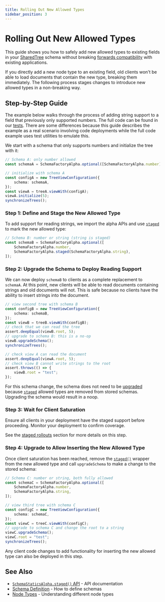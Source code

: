 ```yaml
---
title: Rolling Out New Allowed Types
sidebar_position: 3
---
```


# Rolling Out New Allowed Types

This guide shows you how to safely add new allowed types to existing fields in your [SharedTree](../index.mdx) schema without breaking [forwards compatibility](./index.mdx#forwards-compatibility) with existing applications.

If you directly add a new node type to an existing field, old clients won't be able to load documents that contain the new type, breaking them immediately.
The following process stages changes to introduce new allowed types in a non-breaking way.

## Step-by-Step Guide

The example below walks through the process of adding string support to a field that previously only supported numbers.
The full code can be found in our [tests](https://github.com/microsoft/FluidFramework/blob/main/packages/dds/tree/src/test/simple-tree/api/stagedSchemaUpgrade.spec.ts).
There are some differences because this guide describes the example as a real scenario involving code deployments while the full code example uses test utilities to emulate this.

We start with a schema that only supports numbers and initialize the tree with it:
```typescript
// Schema A: only number allowed
const schemaA = SchemaFactoryAlpha.optional([SchemaFactoryAlpha.number]);

// initialize with schema A
const configA = new TreeViewConfiguration({
    schema: schemaA,
});
const viewA = treeA.viewWith(configA);
viewA.initialize(5);
synchronizeTrees();
```

### Step 1: Define and Stage the New Allowed Type

To add support for reading strings, we import the alpha APIs and use [`staged`](../../../api/fluid-framework/schemastaticsalpha-interface#staged-propertysignature) to mark the new allowed type:

```typescript
// Schema B: number or string (string is staged)
const schemaB = SchemaFactoryAlpha.optional([
    SchemaFactoryAlpha.number,
    SchemaFactoryAlpha.staged(SchemaFactoryAlpha.string),
]);
```

### Step 2: Upgrade the Schema to Deploy Reading Support

We can now deploy `schemaB` to clients as a complete replacement to `schemaA`.
At this point, new clients will be able to read documents containing strings and old documents will not.
This is safe because no clients have the ability to insert strings into the document.

```typescript
// view second tree with schema B
const configB = new TreeViewConfiguration({
    schema: schemaB,
});
const viewB = treeB.viewWith(configB);
// check that we can read the tree
assert.deepEqual(viewB.root, 5);
// upgrade to schema B: this is a no-op
viewB.upgradeSchema();
synchronizeTrees();

// check view A can read the document
assert.deepEqual(viewA.root, 5);
// check view B cannot write strings to the root
assert.throws(() => {
    viewB.root = "test";
});
```

For this schema change, the schema does not need to be [upgraded](./index.mdx#schema-upgrade-process) because [`staged`](../../../api/fluid-framework/schemastaticsalpha-interface#staged-propertysignature) allowed types are removed from stored schemas.
Upgrading the schema would result in a noop.

### Step 3: Wait for Client Saturation

Ensure all clients in your deployment have the staged support before proceeding.
Monitor your deployment to confirm coverage.

See the [staged rollouts](./index.mdx#staged-rollouts) section for more details on this step.

### Step 4: Upgrade to Allow Inserting the New Allowed Type

Once client saturation has been reached, remove the [`staged()`](../../../api/fluid-framework/schemastaticsalpha-interface#staged-propertysignature) wrapper from the new allowed type and call `upgradeSchema` to make a change to the stored schema:

```typescript
// Schema C: number or string, both fully allowed
const schemaC = SchemaFactoryAlpha.optional([
    SchemaFactoryAlpha.number,
    SchemaFactoryAlpha.string,
]);

// view third tree with schema C
const configC = new TreeViewConfiguration({
    schema: schemaC,
});
const viewC = treeC.viewWith(configC);
// upgrade to schema C and change the root to a string
viewC.upgradeSchema();
viewC.root = "test";
synchronizeTrees();
```

Any client code changes to add functionality for inserting the new allowed type can also be deployed in this step.

## See Also

- [`SchemaStaticsAlpha.staged()` API](../../../api/fluid-framework/schemastaticsalpha-interface#staged-propertysignature) - API documentation
- [Schema Definition](../schema-definition.mdx) - How to define schemas
- [Node Types](../node-types.mdx) - Understanding different node types
